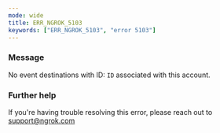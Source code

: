 ```yaml
---
mode: wide
title: ERR_NGROK_5103
keywords: ["ERR_NGROK_5103", "error 5103"]
---
```


### Message

No event destinations with ID: `ID` associated with this account.

### Further help

If you're having trouble resolving this error, please reach out to [support@ngrok.com](mailto:support@ngrok.com?subject=Help%20with%20ERR_NGROK_5103)
